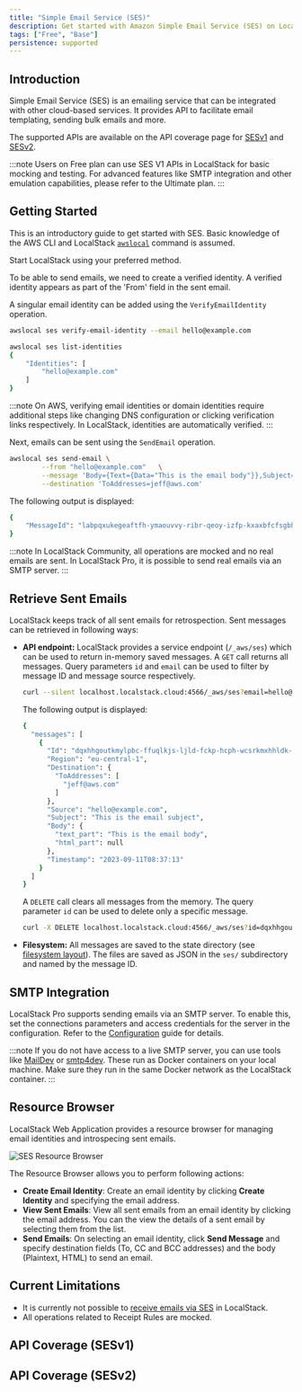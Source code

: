 ```yaml
---
title: "Simple Email Service (SES)"
description: Get started with Amazon Simple Email Service (SES) on LocalStack
tags: ["Free", "Base"]
persistence: supported
---
```



## Introduction

Simple Email Service (SES) is an emailing service that can be integrated with other cloud-based services.
It provides API to facilitate email templating, sending bulk emails and more.

The supported APIs are available on the API coverage page for [SESv1](#api-coverage-sesv1) and [SESv2](#api-coverage-sesv2).

:::note
Users on Free plan can use SES V1 APIs in LocalStack for basic mocking and testing.
For advanced features like SMTP integration and other emulation capabilities, please refer to the Ultimate plan.
:::

## Getting Started

This is an introductory guide to get started with SES.
Basic knowledge of the AWS CLI and LocalStack [`awslocal`](https://github.com/localstack/awscli-local) command is assumed.

Start LocalStack using your preferred method.

To be able to send emails, we need to create a verified identity.
A verified identity appears as part of the 'From' field in the sent email.

A singular email identity can be added using the `VerifyEmailIdentity` operation.

```bash
awslocal ses verify-email-identity --email hello@example.com

awslocal ses list-identities
{
    "Identities": [
        "hello@example.com"
    ]
}
```

:::note
On AWS, verifying email identities or domain identities require additional steps like changing DNS configuration or clicking verification links respectively.
In LocalStack, identities are automatically verified.
:::

Next, emails can be sent using the `SendEmail` operation.

```bash
awslocal ses send-email \
        --from "hello@example.com"   \
        --message 'Body={Text={Data="This is the email body"}},Subject={Data="This is the email subject"}'   \
        --destination 'ToAddresses=jeff@aws.com'
```

The following output is displayed:

```bash
{
    "MessageId": "labpqxukegeaftfh-ymaouvvy-ribr-qeoy-izfp-kxaxbfcfsgbh-wpewvd"
}
```

:::note
In LocalStack Community, all operations are mocked and no real emails are sent.
In LocalStack Pro, it is possible to send real emails via an SMTP server.
:::

## Retrieve Sent Emails

LocalStack keeps track of all sent emails for retrospection.
Sent messages can be retrieved in following ways:
- **API endpoint:** LocalStack provides a service endpoint (`/_aws/ses`) which can be used to return in-memory saved messages.
    A `GET` call returns all messages.
    Query parameters `id` and `email` can be used to filter by message ID and message source respectively.

    ```bash
    curl --silent localhost.localstack.cloud:4566/_aws/ses?email=hello@example.com | jq .
    ```

    The following output is displayed:

    ```bash
    {
      "messages": [
        {
          "Id": "dqxhhgoutkmylpbc-ffuqlkjs-ljld-fckp-hcph-wcsrkmxhhldk-pvadjc",
          "Region": "eu-central-1",
          "Destination": {
            "ToAddresses": [
              "jeff@aws.com"
            ]
          },
          "Source": "hello@example.com",
          "Subject": "This is the email subject",
          "Body": {
            "text_part": "This is the email body",
            "html_part": null
          },
          "Timestamp": "2023-09-11T08:37:13"
        }
      ]
    }
    ```
    A `DELETE` call clears all messages from the memory.
    The query parameter `id` can be used to delete only a specific message.

    ```bash
    curl -X DELETE localhost.localstack.cloud:4566/_aws/ses?id=dqxhhgoutkmylpbc-ffuqlkjs-ljld-fckp-hcph-wcsrkmxhhldk-pvadjc
    ```
- **Filesystem:** All messages are saved to the state directory (see [filesystem layout](/aws/capabilities/config/filesystem)).
    The files are saved as JSON in the `ses/` subdirectory and named by the message ID.

## SMTP Integration

LocalStack Pro supports sending emails via an SMTP server.
To enable this, set the connections parameters and access credentials for the server in the configuration.
Refer to the [Configuration](/aws/capabilities/config/configuration/#emails) guide for details.

:::note
If you do not have access to a live SMTP server, you can use tools like [MailDev](https://github.com/maildev/maildev) or [smtp4dev](https://github.com/rnwood/smtp4dev).
These run as Docker containers on your local machine.
Make sure they run in the same Docker network as the LocalStack container.
:::

## Resource Browser

LocalStack Web Application provides a resource browser for managing email identities and introspecing sent emails.

![SES Resource Browser](/images/aws/ses-resource-browser.png)

The Resource Browser allows you to perform following actions:
- **Create Email Identity**: Create an email identity by clicking **Create Identity** and specifying the email address.
- **View Sent Emails**: View all sent emails from an email identity by clicking the email address.
  You can the view the details of a sent email by selecting them from the list.
- **Send Emails**: On selecting an email identity, click **Send Message** and specify destination fields (To, CC and BCC addresses) and the body (Plaintext, HTML) to send an email.

## Current Limitations

- It is currently not possible to [receive emails via SES](https://docs.aws.amazon.com/ses/latest/dg/receiving-email.html) in LocalStack.
- All operations related to Receipt Rules are mocked.

## API Coverage (SESv1)

<FeatureCoverage service="ses" client:load />

## API Coverage (SESv2)

<FeatureCoverage service="sesv2" client:load />
